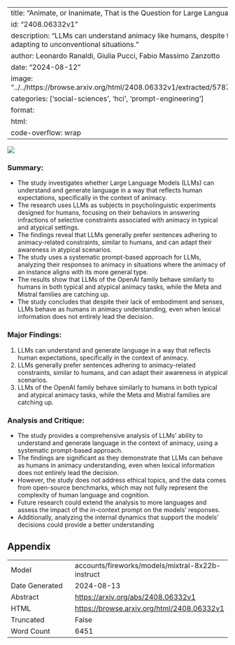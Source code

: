 
---
title: "Animate, or Inanimate, That is the Question for Large Language Models"
id: "2408.06332v1"
description: "LLMs can understand animacy like humans, despite text-only training, adapting to unconventional situations."
author: Leonardo Ranaldi, Giulia Pucci, Fabio Massimo Zanzotto
date: "2024-08-12"
image: "../../https://browse.arxiv.org/html/2408.06332v1/extracted/5787747/img/our_image.png"
categories: ['social-sciences', 'hci', 'prompt-engineering']
format:
  html:
    code-overflow: wrap
---

![](../../https://browse.arxiv.org/html/2408.06332v1/extracted/5787747/img/our_image.png)

### Summary:

- The study investigates whether Large Language Models (LLMs) can understand and generate language in a way that reflects human expectations, specifically in the context of animacy.
- The research uses LLMs as subjects in psycholinguistic experiments designed for humans, focusing on their behaviors in answering infractions of selective constraints associated with animacy in typical and atypical settings.
- The findings reveal that LLMs generally prefer sentences adhering to animacy-related constraints, similar to humans, and can adapt their awareness in atypical scenarios.
- The study uses a systematic prompt-based approach for LLMs, analyzing their responses to animacy in situations where the animacy of an instance aligns with its more general type.
- The results show that LLMs of the OpenAI family behave similarly to humans in both typical and atypical animacy tasks, while the Meta and Mistral families are catching up.
- The study concludes that despite their lack of embodiment and senses, LLMs behave as humans in animacy understanding, even when lexical information does not entirely lead the decision.

### Major Findings:

1. LLMs can understand and generate language in a way that reflects human expectations, specifically in the context of animacy.
2. LLMs generally prefer sentences adhering to animacy-related constraints, similar to humans, and can adapt their awareness in atypical scenarios.
3. LLMs of the OpenAI family behave similarly to humans in both typical and atypical animacy tasks, while the Meta and Mistral families are catching up.

### Analysis and Critique:

- The study provides a comprehensive analysis of LLMs' ability to understand and generate language in the context of animacy, using a systematic prompt-based approach.
- The findings are significant as they demonstrate that LLMs can behave as humans in animacy understanding, even when lexical information does not entirely lead the decision.
- However, the study does not address ethical topics, and the data comes from open-source benchmarks, which may not fully represent the complexity of human language and cognition.
- Future research could extend the analysis to more languages and assess the impact of the in-context prompt on the models' responses.
- Additionally, analyzing the internal dynamics that support the models' decisions could provide a better understanding

## Appendix

|          |          |
|----------|----------|
| Model     | accounts/fireworks/models/mixtral-8x22b-instruct       |
| Date Generated     | 2024-08-13       |
| Abstract | [https://arxiv.org/abs/2408.06332v1](https://arxiv.org/abs/2408.06332v1)        |
| HTML     | [https://browse.arxiv.org/html/2408.06332v1](https://browse.arxiv.org/html/2408.06332v1)       |
| Truncated       | False       |
| Word Count       | 6451       |